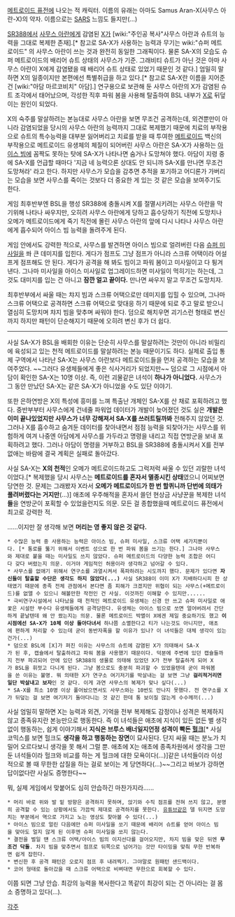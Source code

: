 [[메트로이드 퓨전]]에 나오는 적 캐릭터. 이름의 유래는 아마도 Samus Aran-X(사무스 아란-X)의 약자. 이름으로는 [[SARS]] 느낌도 들지만(...)

[[SR388]]에서 [[사무스 아란]]에게 감염된 [[X]]가 [wiki:"주인공 복사"사무스 아란과 슈트의 능력을 그대로 복제한 존재].[* 참고로 SA-X가 사용하는 능력과 무기는 wiki:"슈퍼 메트로이드" 의 사무스 아란이 쓰는 것과 완전히 동일한 그래픽이다. 물론 SA-X의 모습도 슈퍼 메트로이드의 배리어 슈트 상태의 사무스가 기준. 그래비티 슈트가 아닌 것은 아마 사무스 아란이 X에게 감염됐을 때 배리어 슈트 상태로 있었기 때문인 것 같다.] 엄밀히 말하면 X의 일종이지만 본편에선 특별취급을 하고 있다.[* 참고로 SA-X란 이름을 지어준 건 [wiki:"아담 마르코비치" 아담].] 연구용으로 보관해 둔 사무스 아란의 X가 감염된 슈트 조각에서 태어났으며, 각성한 직후 파워 봄을 사용해 탈출하여 BSL 내부가 [[X]]로 뒤덮이는 원인이 되었다.

X의 숙주를 말살하려는 본능대로 사무스 아란을 보면 무조건 공격하는데, 외견뿐만이 아니라 감염되었을 당시의 사무스 아란의 능력까지 그대로 복제했기 때문에 치료의 부작용으로 슈트의 특수능력을 대부분 잃어버리고 치료를 받을 때 투여한 [[메트로이드]] 백신의 부작용으로 메트로이드 유생체의 체질이 되어버린 사무스 아란은 SA-X가 사용하는 [[아이스 빔]]에 꼼짝도 못하는 탓에 SA-X가 나타나면 숨거나 도망쳐야 했다. 아담이 지령 중에 SA-X를 언급할 때마다 '지금 네 능력으론 상대도 안 되니까 SA-X를 만나면 무조건 도망쳐라' 라고 한다. 하지만 사무스가 모습을 감추면 추적을 포기하고 어디론가 가버리는 모습을 보면 사무스를 죽이는 것보다 더 중요한 게 있는 것 같은 모습을 보여주기도 한다.

게임 최후반부엔 BSL을 행성 SR388에 충돌시켜 X를 절멸시키려는 사무스 아란을 막기위해 나타나 싸우지만, 오히려 사무스 아란에게 당하고 흡수당하기 직전에 도망치나 오메가 메트로이드에게 죽기 직전에 몰린 사무스 아란의 앞에 다시 나타나 사무스 아란에게 흡수되어 아이스 빔 능력을 돌려주게 된다.

게임 안에서도 강력한 적으로, 사무스를 발견하면 아이스 빔으로 얼려버린 다음 [[슈퍼 미사일]]을 쏴 큰 데미지를 입힌다. 게다가 점프도 그냥 점프가 아니라 스크류 어택이라 어설프게 점프해도 안 된다. 게다가 공격을 해 봐도 빔이고 파워 봄이고 미사일이고 다 튕겨낸다. 그나마 미사일을 아이스 미사일로 업그레이드하면 미사일이 먹히기는 하는데, 그것도 대미지를 입는 건 아니고 '''잠깐 얼고 끝이다.''' 만나면 싸우지 말고 무조건 도망치자. 

최후반부에서 싸울 때는 챠지 빔과 스크류 어택으로만 데미지를 입힐 수 있으며, 그나마 스크류 어택으로 공격하면 스크류 어택으로 맞대응 하기 때문에 되로 주고 말로 받으니 열심히 도망치며 챠지 빔을 맞추며 싸워야 한다. 덤으로 해치우면 괴기스런 형태로 변신까지 하지만 패턴이 단순해지기 때문에 오히려 변신 후가 더 쉽다.



----

사실 SA-X가 BSL을 배회한 이유는 단순히 사무스를 말살하려는 것만이 아니라 비밀리에 육성되고 있는 천적 메트로이드를 말살하려는 본능 때문이기도 하다. 실제로 출입 통제 구역에서 나타난 SA-X는 사무스 아란보다 메트로이드들을 먼저 공격하는 모습을 보여주었다. ~~그러다 유생체들에게 좋은 식사거리가 되었지만~~ 덤으로 그 시점에서 아담이 확인한 SA-X는 10명 이상. 즉, 이런 괴물같은 녀석이 '''하나가 아니었다.''' 사무스가 그 동안 만났던 SA-X는 같은 SA-X가 아니었을 수도 있단 이야기.

또한 은하연방은 X의 특성에 흥미를 느껴 특출난 개체인 SA-X를 산 채로 포획하려고 했다. 중반부부터 사무스에게 건네줄 파워업 데이터가 개발이 늦어졌던 것도 실은 '''개발은 이미 끝나있었지만 사무스가 너무 강해져서 SA-X를 쓰러트릴까봐''' 전해주지 않았던 것. 그러나 X를 흡수하고 숨겨둔 데이터를 찾아내면서 점점 능력을 되찾아가는 사무스를 위험하게 여겨 나중엔 아담에게 사무스를 가두라고 명령을 내리고 직접 연방군을 보내 포획하려고 했다. 그러나 아담이 명령을 거부하고 BSL을 SR388에 충돌시켜서 X를 전부 없애는 바람에 결국 계획은 실패로 돌아갔다.

사실 SA-X는 '''X의 천적'''인 오메가 메트로이드하고도 그럭저럭 싸울 수 있던 괴랄한 녀석이었다.[* 복제했을 당시 사무스는 '''메트로이드를 혼자서 멸종시킨 상태'''였으니 어찌보면 당연한 것. 문제는 그래봤자 X라서 '''오메가 메트로이드가 한 번 할퀴니까 단번에 의태가 풀려버렸다는 거지만'''(...)] 애초에 우주해적을 혼자서 쓸던 현상금 사냥꾼을 복제한 녀석'''들'''을 연방군이 포획할 수 있었을런지도 의문. 모든 걸 종합했을때 메트로이드 퓨전에서 최고로 강력한 적.

......이지만 잘 생각해 보면 '''머리는 영 좋지 않은 것 같다.''' 

 * 수많은 능력 중 사용하는 능력은 아이스 빔, 슈퍼 미사일, 스크류 어택 세가지뿐이다. [* 통로를 뚫기 위해서 이벤트 성으로 한 번 파워 봄을 쓰기는 한다.] 그나마 사무스와 제대로 붙을 때는 미사일도 쓰지 않았다. 슈퍼 메트로이드의 다양한 능력 조합은 어디다 갖다 버렸는지 의문. 이거야 게임적인 허용이라 생각하고 넘어갈 수 있다.
 * 사무스를 없애기 위해서 연구소를 과열시켜서 폭파하려는 시도까지 했다. 문제가 있다면 '''자신들이 탈출할 수단은 생각도 하지 않았다(...)''' 사실 SR388이 이미 X가 지배하다시피 한 상태였기 때문에 종족 전체 관점에서 본다면 좀 피해가 크겠지만 위협이 되는 사무스(+메트로이드)를 없앨 수 있으니 해볼만한 작전인 건 사실. 이것까진 이해할 수 있지만...... 
 * 극비연구시설에서 나타났을 때 천적인 메트로이드 유생체는 신경 안 쓰고 슈퍼 미사일로 애꿎은 시설만 부수다 유생체들에게 공격당한다. 유생체는 아이스 빔으로 쏘면 얼어버려서 간단하게 끝날텐데 왜 안 쐈는지는 의문. 물론 메트로이드 박멸이 X에겐 제일 중요하기도 했고 '''이 시점에선 SA-X가 10체 이상 돌아다녀서''' 하나쯤 소멸한다고 티가 나는것도 아니지만, 애초에 편하게 처리할 수 있는데 굳이 동반자폭을 할 이유가 있나? 이 녀석들은 대체 생각이 있는건가(...)
 * 덤으로 BSL에 [X]가 퍼진 이유는 사무스의 슈트에 감염된 X가 의태해서 SA-X가 된 후, 캡슐에서 탈출하려고 파워 봄을 사용했기 때문이다. 덕분에 주변에 있던 캡슐들까지 전부 파괴되어 안에 있던 SR388의 생물로 의태해 있었던 X가 전부 탈출하게 되어 X가 BSL을 휘젓고 다니게 된다. 그냥 봄으로도 충분히 파괴할 수 있었을텐데 굳이 파워봄을 쓴 이유는 불명. 뭐 의태한 X가 연구소 여기저기를 박살내는 걸 보면 그냥 '''걸리적거리면 일단 박살내고 보자'''인 것 같다. 이게 과연 사무스의 복제가 맞나 싶다(...)
 * SA-X를 최소 10명 이상 풀어놨으면서도 사무스와는 10번도 만나지 못했다. 전 연구소를 X가 뒤덮는 걸 보면 여기저기 돌아다니는 것 같긴 한데 통 보이질 않는게 수수께끼(...)

사실 엄밀히 말하면 X는 능력과 외견, 기억을 전부 복제해도 감정이나 성격은 복제하지 않고 종족유지란 본능만으로 행동한다. 즉 이 녀석들은 애초에 지식이 있든 없든 별 생각없이 행동하는, 쉽게 이야기해서 '''지식은 브루스 배너일지언정 성격이 빡돈 [[헐크]]'''[* 사실 코믹스를 보면 헐크도 '''생각을 하고 행동하는 장면'''이 묘사된다. 단지 싸울 때는 분노가 치밀어 오르다보니 생각을 못 해서 그럴 뿐. 애초에 X는 애초에 종족차원에서 생각을 그만둔 녀석들이라 헐크와 비교를 하는 게 헐크에 대한 모욕이다(...)]같은 녀석들이라 이성적으로 볼 때 무한한 삽질을 하는 걸로 보이는 게 당연하다(...)~~그리고 바보가 강하면 답이없다란 사실도 증명한다~~

뭐, 실제 게임에서 맞붙어도 심히 안습하긴 마찬가지라......

 * 머리 바로 위와 발 밑 방향은 공격하지 못하며, 앉기와 수직 점프를 전혀 쓰지 않고, 분명히 공격할 수 있는 상황에서도 가끔씩 제대로 공격하지를 못한다. [[유튜브]]같은 델 뒤지면 도망치는 부분에서 역으로 가지고 노는 영상도 찾아볼 수 있다(...)
 * 아이스 빔으로 얼린 다음에만 슈퍼 미사일을 쏘기 때문에 배리어 슈트를 얻어 아이스 빔을 맞아도 얼지 않게 된 이후엔 슈퍼 미사일을 쏘지 않는다.
 * 결전을 벌일 떈 스크류 어택/아이스 빔의 이지선다를 걸어오지만, 차지 빔을 맞은 뒤엔 '''무조건 닥돌'''. 차지 빔을 맞추면서 점프로 뒤쪽으로 넘어가는 것만 타이밍을 맞춰 무한 반복하면 쉽게 잡힌다.
 * 변신한 후 공격 패턴은 오로지 점프 후 내려찍기. 그야말로 원패턴 샌드백이다.
 * 코어 형태로 돌아갔을 때 스크류 어택으로 비벼대면 무한으로 회복할 수 있다.

이쯤 되면 그냥 안습. 최강의 능력을 복사한다고 똑같이 최강이 되는 건 아니라는 걸 몸소 증명하고 있다(...).


[[각주]]
